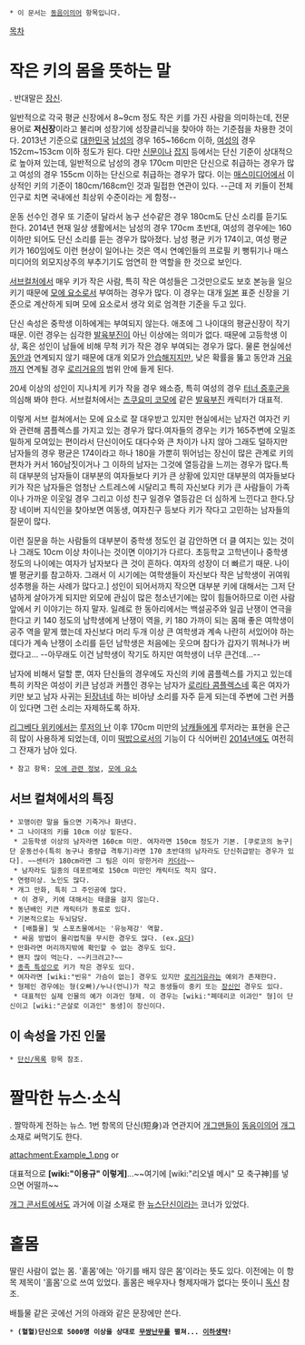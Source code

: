  * 이 문서는 [[동음이의어]] 항목입니다.

[[목차]]

= 작은 키의 몸을 뜻하는 말 =
{{{+1 短身}}}. 반대말은 [[장신]].

일반적으로 각국 평균 신장에서 8~9cm 정도 작은 키를 가진 사람을 의미하는데, 전문 용어로 '''저신장'''이라고 불리며 성장기에 성장클리닉을 찾아야 하는 기준점을 차용한 것이다. 2013년 기준으로 [[대한민국]] [[남성]]의 경우 165~166cm 이하, [[여성]]의 경우 152cm~153cm 이하 정도가 된다. 다만 [[신문]]이나 [[잡지]] 등에서는 단신 기준이 상대적으로 높아져 있는데, 일반적으로 남성의 경우 170cm 미만은 단신으로 취급하는 경우가 많고 여성의 경우 155cm 이하는 단신으로 취급하는 경우가 많다. 이는 [[매스미디어]]에서 이상적인 키의 기준이 180cm/168cm인 것과 밀접한 연관이 있다. --근데 저 키들이 전체 인구로 치면 국내에선 최상위 수준이라는 게 함정-- 

운동 선수인 경우 또 기준이 달라서 농구 선수같은 경우 180cm도 단신 소리를 듣기도 한다. 2014년 현재 일상 생활에서는 남성의 경우 170cm 초반대, 여성의 경우에는 160이하만 되어도 단신 소리를 듣는 경우가 많아졌다. 남성 평균 키가 174이고, 여성 평균 키가 160임에도 이런 현상이 일어나는 것은 역시 연예인들의 프로필 키 뻥튀기나 매스 미디어의 외모지상주의 부추기기도 엄연히 한 역할을 한 것으로 보인다.

[[서브컬처]]에서 매우 키가 작은 사람, 특히 작은 여성들은 그것만으로도 보호 본능을 일으키기 때문에 [[모에 요소]]로서 부여하는 경우가 많다. 이 경우는 대개 [[일본]] 표준 신장을 기준으로 계산하게 되며 모에 요소로서 생각 외로 엄격한 기준을 두고 있다.

단신 속성은 중학생 이하에게는 부여되지 않는다. 애초에 그 나이대의 평균신장이 작기 때문. 이런 경우는 심각한 [[발육부진]]이 아닌 이상에는 의미가 없다. 때문에 고등학생 이상, 혹은 성인이 남들에 비해 무척 키가 작은 경우 부여되는 경우가 많다. 물론 현실에선 [[동안]]과 연계되지 않기 때문에 대개 외모가 [[안습]]해지지만, 낮은 확률을 뚫고 동안과 [[거유]]까지 연계될 경우 [[로리거유]]의 범위 안에 들게 된다.

20세 이상의 성인이 지나치게 키가 작을 경우 왜소증, 특히 여성의 경우 [[터너 증후군]]을 의심해 봐야 한다. 서브컬처에서는 [[츠쿠요미 코모에]] 같은 [[발육부진]] 캐릭터가 대표적.

이렇게 서브 컬쳐에서는 모에 요소로 잘 대우받고 있지만 현실에서는 남자건 여자건 키와 관련해 콤플렉스를 가지고 있는 경우가 많다.여자들의 경우는 키가 165주변에 오밀조밀하게 모여있는 편이라서 단신이어도 대다수와 큰 차이가 나지 않아 그래도 덜하지만 남자들의 경우 평균은 174이라고 하나 180을 가뿐히 뛰어넘는 장신이 많은 관계로 키의 편차가 커서 160남짓이거나 그 이하의 남자는 그것에 열등감을 느끼는 경우가 많다.특히 대부분의 남자들이 대부분의 여자들보다 키가 큰 상황에 있지만 대부분의 여자들보다 키가 작은 남자들은 엄청난 스트레스에 시달리고 특히 자신보다 키가 큰 사람들이 가족이나 가까운 이웃일 경우 그리고 이성 친구 일경우 열등감은 더 심하게 느낀다고 한다.당장 네이버 지식인을 찾아보면 여동생, 여자친구 등보다 키가 작다고 고민하는 남자들의 질문이 많다. 

이런 질문을 하는 사람들의 대부분이 중학생 정도인 걸 감안하면 더 클 여지는 있는 것이나 그래도 10cm 이상 차이나는 것이면 이야기가 다르다. 초등학교 고학년이나 중학생 정도의 나이에는 여자가 남자보다 큰 것이 흔하다. 여자의 성장이 더 빠르기 때문. 나이별 평균키를 참고하자. 그래서 이 시기에는 여학생들이 자신보다 작은 남학생이 귀여워 성추행을 하는 사례가 많다고.] 성인이 되어서까지 작으면 대부분 키에 대해서는 그저 단념하게 살아가게 되지만 외모에 관심이 많은 청소년기에는 많이 힘들어하므로 이런 사람 앞에서 키 이야기는 하지 말자. 일례로 한 동아리에서는 백설공주와 일곱 난쟁이 연극을 한다고 키 140 정도의 남학생에게 난쟁이 역을, 키 180 가까이 되는 몸매 좋은 여학생이 공주 역을 맡게 했는데 자신보다 머리 두개 이상 큰 여학생과 계속 나란히 서있어야 하는데다가 계속 난쟁이 소리를 듣던 남학생은 처음에는 웃으며 참다가 갑자기 뛰쳐나가 버렸다고... --아무래도 이건 남학생이 작기도 하지만 여학생이 너무 큰건데...--

남자에 비해서 덜할 뿐, 여자 단신들의 경우에도 자신의 키에 콤플렉스를 가지고 있는데 특히 키작은 여성이 키큰 남성과 커플인 경우는 남자가 [[로리타 콤플렉스]]네 혹은 여자가 키만 보고 남자 사귀는 [[된장녀]]네 하는 비아냥 소리를 자주 듣게 되는데 주변에 그런 커플이 있다면 그런 소리는 자제하도록 하자. 

[[리그베다 위키]]에서는 [[루저의 난]] 이후 170cm 미만의 [[남캐]]들에게 루저라는 표현을 은근히 많이 사용하게 되었는데, 이미 [[떡밥]]으로서의 기능이 다 식어버린 [[2014년]]에도 여전히 그 잔재가 남아 있다.

 * 참고 항목: [[모에 관련 정보]], [[모에 요소]]

== 서브 컬쳐에서의 특징 ==
 * 꼬맹이란 말을 들으면 기죽거나 화낸다.
 * 그 나이대의 키를 10cm 이상 밑돈다.
  * 고등학생 이상의 남자라면 160cm 미만. 여자라면 150cm 정도가 기본. [쿠로코의 농구|단 운동선수(특히 농구나 중량급 격투기)라면 170 초반대의 남자라도 단신취급받는 경우가 있다]. ~~센터가 180cm라면 그 팀은 이미 망한거라 [[카더라]]~~
  * 남자라도 일종의 데포르메로 150cm 미만인 캐릭터도 적지 않다.
 * 연령미상. 노인도 많다.
 * 개그 만화, 특히 그 주인공에 많다.
  * 이 경우, 키에 대해서는 태클을 걸지 않는다.
 * 동년배인 키큰 캐릭터가 동료로 있다.
 * 기본적으로는 두뇌담당.
  * [배틀물] 및 스포츠물에서는 '유능제강' 역할.
  * 싸움 방법이 물리법칙을 무시한 경우도 많다. (ex.[[요다]])
 * 만화라면 머리까지밖에 확인할 수 없는 경우도 있다.
 * 왠지 많이 먹는다. ~~키크려고?~~
 * [[종족 특성]]으로 키가 작은 경우도 있다.
 * 여자라면 [wiki:"빈유" 가슴이 없는] 경우도 있지만 [[로리거유]]라는 예외가 존재한다.
 * 형제인 경우에는 형(오빠)/누나(언니)가 작고 동생들이 중키 또는 [[장신]]인 경우도 있다.
  * 대표적인 실제 인물의 예가 이과인 형제. 이 경우는 [wiki:"페데리코 이과인" 형]이 단신이고 [wiki:"곤살로 이과인" 동생]이 장신이다.
== 이 속성을 가진 인물 ==
 * [[단신/목록]] 항목 참조.

= 짤막한 뉴스·소식 =
{{{+1 短信}}}.
짤막하게 전하는 뉴스. 1번 항목의 단신(短身)과 연관지어 [[개그맨]]들이 [[동음이의어]] [[개그]] 소재로 써먹기도 한다.  

attachment:Example_1.png or﻿ 

대표적으로 '''[wiki:"이용규" 이렇게]'''...~~여기에 [wiki:"리오넬 메시" 모 축구神]를 넣으면 어떨까~~

[[개그 콘서트]]에서도 과거에 이걸 소재로 한 [[개그 콘서트/종영 코너|뉴스단신]]이라는 코너가 있었다.
= 홑몸 =
{{{+1 單身}}}
딸린 사람이 없는 몸. '홑몸'에는 '아기를 배지 않은 몸'이라는 뜻도 있다. 이전에는 이 항목 제목이 '홀몸'으로 쓰여 있었다. 홀몸은 배우자나 형제자매가 없다는 뜻이니 [[독신]] 참조.

배틀물 같은 곳에선 거의 아래와 같은 문장에만 쓴다.
 * '''(혈혈)단신으로 5000명 이상을 상대로 [[무쌍난무]]를 펼쳐... [[이하생략]]!'''
